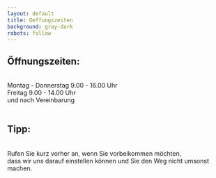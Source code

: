 ```yaml
---
layout: default
title: Oeffungszeiten
background: gray-dark
robots: follow
---
```

<div className="flowing-text">
  <h2>Öffnungszeiten:</h2>
  <br/>
  Montag - Donnerstag 9.00 - 16.00 Uhr
  <br/>Freitag 9.00 - 14.00 Uhr
  <br/>und nach Vereinbarung
  <br/>
  <br/>
  <h2>Tipp:</h2>
  <br/>
  Rufen Sie kurz vorher an, wenn Sie vorbeikommen möchten,
  <br/>dass wir uns darauf einstellen können und Sie den Weg nicht umsonst machen.
  <br/>
</div>
